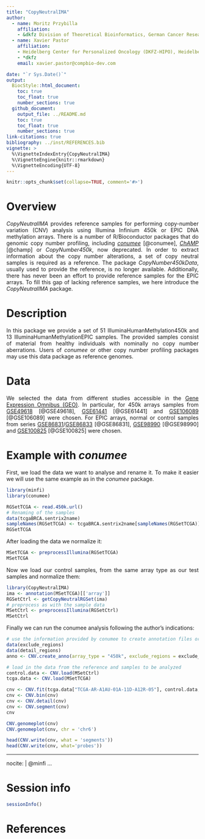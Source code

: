 ```yaml
---
title: "CopyNeutralIMA"
author:
  - name: Moritz Przybilla
    affiliation:
    - &dkfz Division of Theoretical Bioinformatics, German Cancer Research Center (DKFZ), Heidelberg, Germany
  - name: Xavier Pastor
    affiliation:
    - Heidelberg Center for Personalized Oncology (DKFZ-HIPO), Heidelberg, Germany
    - *dkfz
    email: xavier.pastor@compbio-dev.com

date: "`r Sys.Date()`"
output:
  BiocStyle::html_document:
    toc: true
    toc_float: true
    number_sections: true
  github_document:
    output_file: ../README.md
    toc: true
    toc_float: true
    number_sections: true
link-citations: true
bibliography: ../inst/REFERENCES.bib
vignette: >
  %\VignetteIndexEntry{CopyNeutralIMA}
  %\VignetteEngine{knitr::rmarkdown}
  %\VignetteEncoding{UTF-8}
---
```

<style>
body {
text-align: justify}
</style>

```r
knitr::opts_chunk$set(collapse=TRUE, comment='#>')
```

# Overview
*CopyNeutralIMA* provides reference samples for performing copy-number variation (CNV) analysis using Illumina Infinium 450k or EPIC DNA methylation arrays. 
There is a number of R/Bioconductor packages that do genomic copy number profiling, including [*conumee*](http://bioconductor.org/packages/release/bioc/html/conumee.html) [@conumee], [*ChAMP*](http://bioconductor.org/packages/release/bioc/html/ChAMP.html) [@champ] or *CopyNumber450k*, now deprecated. In order to extract information about the copy number alterations, a set of copy neutral samples is required as a reference. The package *CopyNumber450kData*, usually used to provide the reference, is no longer available. Additionally, there has never been an effort to provide reference samples for the EPIC arrays. To fill this gap of lacking reference samples, we here introduce the *CopyNeutralIMA* package. 

# Description

In this package we provide a set of 51 IlluminaHumanMethylation450k and 13 IlluminaHumanMethylationEPIC samples. The provided samples consist of material from healthy individuals with nominally no copy number aberrations. Users of *conumee* or other copy number profiling packages may use this data package as reference genomes.

# Data

We selected the data from different studies accessible in the [Gene Expression Omnibus (GEO)](https://www.ncbi.nlm.nih.gov/geo/). In particular, for 450k arrays samples from [GSE49618](https://www.ncbi.nlm.nih.gov/geo/query/acc.cgi?acc=GSE49618) [@GSE49618], [GSE61441](https://www.ncbi.nlm.nih.gov/geo/query/acc.cgi?acc=GSE61441) [@GSE61441] and [GSE106089](https://www.ncbi.nlm.nih.gov/geo/query/acc.cgi?acc=GSE106089) [@GSE106089] were chosen. For EPIC arrays, normal or control samples from series [GSE86831](https://www.ncbi.nlm.nih.gov/geo/query/acc.cgi?acc=GSE86831)/[GSE86833](https://www.ncbi.nlm.nih.gov/geo/query/acc.cgi?acc=GSE86833) [@GSE86831], [GSE98990](https://www.ncbi.nlm.nih.gov/geo/query/acc.cgi?acc=GSE98990) [@GSE98990] and [GSE100825](https://www.ncbi.nlm.nih.gov/geo/query/acc.cgi?acc=GSE100825) [@GSE100825] were chosen.

# Example with *conumee*

First, we load the data we want to analyse and rename it. To make it easier we will use the same example as in the *conumee* package.

```r
library(minfi)
library(conumee)

RGSetTCGA <- read.450k.url()
# Renaming of the samples
data(tcgaBRCA.sentrix2name)
sampleNames(RGSetTCGA) <- tcgaBRCA.sentrix2name[sampleNames(RGSetTCGA)]
RGSetTCGA
```

After loading the data we normalize it:
```r
MSetTCGA <- preprocessIllumina(RGSetTCGA)
MSetTCGA
```

Now we load our control samples, from the same array type as our test samples and normalize them:
```r
library(CopyNeutralIMA)
ima <- annotation(MSetTCGA)[['array']]
RGSetCtrl <- getCopyNeutralRGSet(ima)
# preprocess as with the sample data
MSetCtrl <- preprocessIllumina(RGSetCtrl)
MSetCtrl
```

Finally we can run the conumee analysis following the author's indications:
```r
# use the information provided by conumee to create annotation files or define them according to the package instructions
data(exclude_regions)
data(detail_regions)
anno <- CNV.create_anno(array_type = "450k", exclude_regions = exclude_regions, detail_regions = detail_regions)

# load in the data from the reference and samples to be analyzed
control.data <- CNV.load(MSetCtrl)
tcga.data <- CNV.load(MSetTCGA)

cnv <- CNV.fit(tcga.data["TCGA-AR-A1AU-01A-11D-A12R-05"], control.data, anno)
cnv <- CNV.bin(cnv)
cnv <- CNV.detail(cnv)
cnv <- CNV.segment(cnv)
cnv

CNV.genomeplot(cnv)
CNV.genomeplot(cnv, chr = 'chr6')

head(CNV.write(cnv, what = 'segments'))
head(CNV.write(cnv, what='probes'))
```

---
nocite: |
  @minfi
...

# Session info {.unnumbered}
```r
sessionInfo()
```

# References
